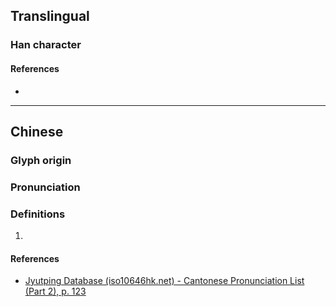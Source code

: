 {{character info}}
==Translingual==

===Han character===
{{Han char|rn=72|rad=日|as=08|sn=12|four=|canj=ABGR|ids=⿰日周}}

====References====
* {{Han ref|kx=0496.280|dkj=13981|hdz=21519.110|uh=666D|ud=26221}}

----

==Chinese==
{{zh-forms}}

===Glyph origin===
{{Han etym}}

===Pronunciation===
{{zh-pron
|m=zhǒu
|c=zau2
|mc=y
|oc=y
|cat=}}

===Definitions===
{{zh-hanzi}}

# {{rfdef|zh}}

====References====
* [http://www.iso10646hk.net/jp/document/download.jsp Jyutping Database (iso10646hk.net) - Cantonese Pronunciation List (Part 2), p. 123]